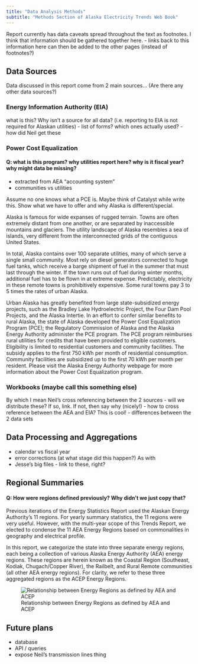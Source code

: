 ```yaml
---
title: "Data Analysis Methods"
subtitle: "Methods Section of Alaska Electricity Trends Web Book"
---
```


Report currently has data caveats spread throughout the text as footnotes. I think that information should be gathered together here.
- links back to this information here can then be added to the other pages (instead of footnotes?)


## Data Sources

Data discussed in this report come from 2 main sources... (Are there any other data sources?)

### Energy Information Authority (EIA)

what is this?  Why isn't a source for all data? (i.e. reporting to EIA is not required for Alaskan utilities)
- list of forms?  which ones actually used?
- how did Neil get these

### Power Cost Equalization

#### Q: what is this program? why utilities report here?  why is it fiscal year?  why might data be missing?
- extracted from AEA "accounting system"
- communities vs utilities

Assume no one knows what a PCE is.  Maybe think of Catalyst while write this. Show what we have to offer and why Alaska is different/special.

Alaska is famous for wide expanses of rugged terrain. Towns are often extremely distant from one another, or are separated by inaccessible mountains and glaciers. The utility landscape of Alaska resembles a sea of islands, very different from the interconnected grids of the contiguous United States. 

In total, Alaska contains over 100 separate utilities, many of which serve a single small community. Most rely on diesel generators connected to huge fuel tanks, which receive a barge shipment of fuel in the summer that must last through the winter. If the town runs out of fuel during winter months, additional fuel has to be flown in at extreme expense. Predictably, electricity in these remote towns is prohibitively expensive. Some rural towns pay 3 to 5 times the rates of urban Alaska. 

Urban Alaska has greatly benefited from large state-subsidized energy projects, such as the Bradley Lake Hydroelectric Project, the Four Dam Pool Projects, and the Alaska Intertie. In an effort to confer similar benefits to rural Alaska, the state of Alaska developed the Power Cost Equalization Program (PCE); the Regulatory Commission of Alaska and the Alaska Energy Authority administer the PCE program. 
The PCE program reimburses rural utilities for credits that have been provided to eligible customers. Eligibility is limited to residential customers and community facilities. The subsidy applies to the first 750 kWh per month of residential consumption. Community facilities are subsidized up to the first 70 kWh per month per resident.
Please visit the Alaska Energy Authority webpage for more information about the Power Cost Equalization program. 


### Workbooks (maybe call this something else)

By which I mean Neil's cross referencing between the 2 sources
- will we distribute these? If so, link.  If not, then say why (nicely!)
- how to cross reference between the AEA and EIA?  This is cool!
- differences between the 2 data sets

## Data Processing and Aggregations

- calendar vs fiscal year
- error corrections (at what stage did this happen?)
As with 
- Jesse's big files - link to these, right?


## Regional Summaries
#### Q: How were regions defined previously? Why didn't we just copy that?  

Previous iterations of the Energy Statistics Report used the Alaskan Energy Authority's 11 regions. For yearly summary statistics, the 11 regions were very useful. However, with the multi-year scope of this Trends Report, we elected to condense the 11 AEA Energy Regions based on commonalities in geography and electrical profile.

In this report, we categorize the state into three separate energy regions, each being a collection of various Alaska Energy Authority (AEA) energy regions. These regions are herein known as the Coastal Region (Southeast, Kodiak, Chugach/Copper River), the Railbelt, and Rural Remote communities (all other AEA energy regions). For clarity, we refer to these three aggregated regions as the ACEP Energy Regions.

![Relationship between Energy Regions as defined by AEA and ACEP](images/AEA_ACEP_regions.png)

## Future plans

- database
- API / queries
- expose Neil's transmission lines thing
